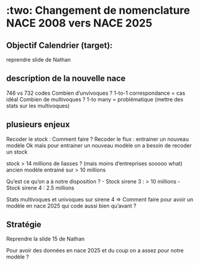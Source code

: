 
# :two: Changement de nomenclature NACE 2008 vers NACE 2025

## Objectif Calendrier (target):

reprendre slide de Nathan

## description de la nouvelle nace
746 vs 732 codes
Combien d'unvivoques ? 1-to-1 correspondance = cas idéal
Combien de multivoques ? 1-to many  = problématique (mettre des stats sur les multivoques)

## plusieurs enjeux

Recoder le stock : Comment faire ?
Recoder le flux : entrainer un nouveau modèle
Ok mais pour entrainer un nouveau modèle on a besoin de recoder un stock

stock > 14 millions de liasses ? (mais moins d'entreprises sooooo what)
ancien modèle entrainé sur > 10 millions

Qu'est ce qu'on a à notre disposition ?
- Stock sirene 3 :  > 10 millions
- Stock sirene 4 : 2.5 millions 

Stats multivoques et univoques sur sirene 4 => Comment faire pour avoir un modèle en nace 2025 qui code aussi bien qu'avant ?

## Stratégie 

Reprendre la slide 15 de Nathan

Pour avoir des données en nace 2025 et du coup on a assez pour notre modèle ?
